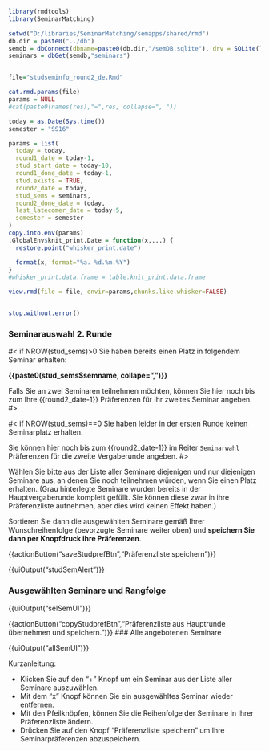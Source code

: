 
```r
library(rmdtools)
library(SeminarMatching)

setwd("D:/libraries/SeminarMatching/semapps/shared/rmd")
db.dir = paste0("../db")
semdb = dbConnect(dbname=paste0(db.dir,"/semDB.sqlite"), drv = SQLite())
seminars = dbGet(semdb,"seminars")


file="studseminfo_round2_de.Rmd"

cat.rmd.params(file)
params = NULL
#cat(paste0(names(res),"=",res, collapse=", "))

today = as.Date(Sys.time())
semester = "SS16"

params = list(
  today = today,
  round1_date = today-1,  
  stud_start_date = today-10,
  round1_done_date = today-1,
  stud.exists = TRUE,
  round2_date = today,
  stud_sems = seminars,
  round2_done_date = today,
  last_latecomer_date = today+5,
  semester = semester
)
copy.into.env(params)
.GlobalEnv$knit_print.Date = function(x,...) {
  restore.point("whisker_print.date")

  format(x, format="%a. %d.%m.%Y")
}
#whisker_print.data.frame = table.knit_print.data.frame

view.rmd(file = file, envir=params,chunks.like.whisker=FALSE)


stop.without.error()
```

<!-- START -->

### Seminarauswahl 2. Runde

#< if NROW(stud_sems)>0
Sie haben bereits einen Platz in folgendem Seminar erhalten:

**{{paste0(stud_sems$semname, collape=", ")}}**

Falls Sie an zwei Seminaren teilnehmen möchten, können Sie hier noch bis zum Ihre {{round2_date-1}} Präferenzen für Ihr zweites Seminar angeben.
#>

#< if NROW(stud_sems)==0
Sie haben leider in der ersten Runde keinen Seminarplatz erhalten.

Sie können hier noch bis zum {{round2_date-1}} im Reiter `Seminarwahl` Präferenzen für die zweite Vergaberunde angeben.
#>


Wählen Sie bitte aus der Liste aller Seminare diejenigen und nur diejenigen Seminare aus, an denen Sie noch teilnehmen würden, wenn Sie einen Platz erhalten. (Grau hinterlegte Seminare wurden bereits in der Hauptvergaberunde komplett gefüllt. Sie können diese zwar in ihre Präferenzliste aufnehmen, aber dies wird keinen Effekt haben.)

Sortieren Sie dann die ausgewählten Seminare gemäß Ihrer Wunschreihenfolge
(bevorzugte Seminare weiter oben) und **speichern Sie dann per Knopfdruck ihre Präferenzen**.

{{actionButton("saveStudprefBtn","Präferenzliste speichern")}}

{{uiOutput("studSemAlert")}}

### Ausgewählten Seminare und Rangfolge

{{uiOutput("selSemUI")}}

{{actionButton("copyStudprefBtn","Präferenzliste aus Hauptrunde übernehmen und speichern.")}}
### Alle angebotenen Seminare

{{uiOutput("allSemUI")}}

Kurzanleitung:

+ Klicken Sie auf den "+" Knopf um ein Seminar aus der Liste aller Seminare auszuwählen.
+ Mit dem "x" Knopf können Sie ein ausgewähltes Seminar wieder entfernen.
+ Mit den Pfeilknöpfen, können Sie die Reihenfolge der Seminare in Ihrer Präferenzliste ändern.
+ Drücken Sie auf den Knopf "Präferenzliste speichern" um Ihre Seminarpräferenzen abzuspeichern.

